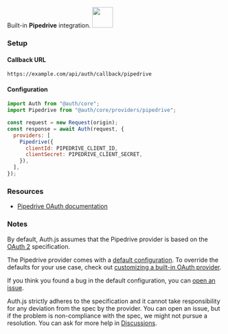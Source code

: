 
<div
  style={{
    backgroundColor: "#000",
    display: "flex",
    justifyContent: "space-between",
    color: "#fff",
    padding: 16,
  }}
>
  <span>
    Built-in <b>Pipedrive</b> integration.
  </span>
  <a href="https://www.pipedrive.com/">
    <img
      style={{ display: "block" }}
      src="/img/providers/pipedrive.svg"
      height="48"
    />
  </a>
</div>

### Setup

#### Callback URL

```
https://example.com/api/auth/callback/pipedrive
```

#### Configuration

```js
import Auth from "@auth/core";
import Pipedrive from "@auth/core/providers/pipedrive";

const request = new Request(origin);
const response = await Auth(request, {
  providers: [
    Pipedrive({
      clientId: PIPEDRIVE_CLIENT_ID,
      clientSecret: PIPEDRIVE_CLIENT_SECRET,
    }),
  ],
});
```

### Resources

- [Pipedrive OAuth documentation](https://pipedrive.readme.io/docs/marketplace-oauth-authorization)

### Notes

By default, Auth.js assumes that the Pipedrive provider is
based on the [OAuth 2](https://www.rfc-editor.org/rfc/rfc6749.html) specification.

<Callout>

The Pipedrive provider comes with a [default configuration](https://github.com/nextauthjs/next-auth/blob/main/packages/core/src/providers/pipedrive.ts).
To override the defaults for your use case, check out [customizing a built-in OAuth provider](https://authjs.dev/guides/providers/custom-provider#override-default-options).

</Callout>

If you think you found a bug in the default configuration, you can [open an issue](https://authjs.dev/new/provider-issue).

Auth.js strictly adheres to the specification and it cannot take responsibility for any deviation from
the spec by the provider. You can open an issue, but if the problem is non-compliance with the spec,
we might not pursue a resolution. You can ask for more help in [Discussions](https://authjs.dev/new/github-discussions).
